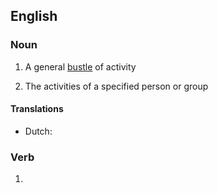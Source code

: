 ==English==

===Noun===
{{en-noun|head=[[coming]] and [[going]]|comings and goings}}

# A general [[bustle]] of activity
# {{lb|en|in the plural}} The activities of a specified person or group

====Translations====
{{trans-top|plural sense: activities of a person or group}}
* Dutch: {{t|nl|doen en laten|n}}
{{trans-mid}}
{{trans-bottom}}

===Verb===
{{head|en|present participle}}

# {{present participle of|come and go|lang=en|nocat=1}}